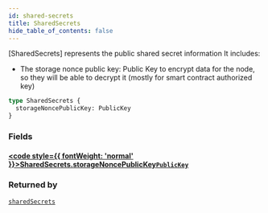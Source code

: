 ```yaml
---
id: shared-secrets
title: SharedSecrets
hide_table_of_contents: false
---
```








[SharedSecrets] represents the public shared secret information
It includes:
- The storage nonce public key: Public Key to encrypt data for the node, so they will be able to decrypt it (mostly for smart contract authorized key)


```graphql
type SharedSecrets {
  storageNoncePublicKey: PublicKey
}
```


### Fields

#### [<code style={{ fontWeight: 'normal' }}>SharedSecrets.<b>storageNoncePublicKey</b></code>](#)<Bullet />[`PublicKey`](/build/api/schema/scalars/public-key) <Badge class="secondary" text="scalar"/>
> 
> 



### Returned by

[`sharedSecrets`](/build/api/schema/queries/shared-secrets)  <Badge class="secondary" text="query"/>



